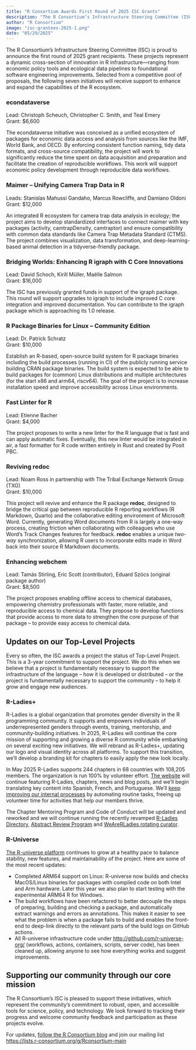 ```yaml
---
title: "R Consortium Awards First Round of 2025 ISC Grants"
description: "The R Consortium’s Infrastructure Steering Committee (ISC) is proud to announce the first round of 2025 grant recipients. These seven projects are receiving support to enhance and expand the capabilities of the R ecosystem."
author: "R Consortium"
image: "isc-grantees-2025-1.png"
date: "05/29/2025"
---
```


The R Consortium’s Infrastructure Steering Committee (ISC) is proud to announce the first round of 2025 grant recipients. These projects represent a dynamic cross-section of innovation in R infrastructure—ranging from economic policy tools and ecological data pipelines to foundational software engineering improvements. Selected from a competitive pool of proposals, the following seven initiatives will receive support to enhance and expand the capabilities of the R ecosystem.

### econdataverse

Lead: Christoph Scheuch, Christopher C. Smith, and Teal Emery  
Grant: $6,600

The econdataverse initiative was conceived as a unified ecosystem of packages for economic data access and analysis from sources like the IMF, World Bank, and OECD. By enforcing consistent function naming, tidy data formats, and cross-source compatibility, the project will work to significantly reduce the time spent on data acquisition and preparation and facilitate the creation of reproducible workflows. This work will support economic policy development through reproducible data workflows.

### Maimer – Unifying Camera Trap Data in R

Leads: Stanislas Mahussi Gandaho, Marcus Rowcliffe, and Damiano Oldoni  
Grant: $12,000

An integrated R ecosystem for camera trap data analysis in ecology; the project aims to develop standardized interfaces to connect maimer with key packages (activity, camtrapDensity, camtraptor) and ensure compatibility with common data standards like Camera Trap Metadata Standard (CTMS). The project combines visualization, data transformation, and deep-learning-based animal detection in a tidyverse-friendly package.

### Bridging Worlds: Enhancing R igraph with C Core Innovations

Lead: David Schoch, Kirill Müller, Maëlle Salmon  
Grant: $16,000

The ISC has previously granted funds in support of the igraph package. This round will support upgrades to igraph to include improved C core integration and improved documentation. You can contribute to the igraph package which is approaching its 1.0 release.

### R Package Binaries for Linux – Community Edition

Lead: Dr. Patrick Schratz  
Grant: $10,000

Establish an R-based, open-source build system for R package binaries including the build processes (running in CI) of the publicly running service building CRAN package binaries. The build system is expected to be able to build packages for (common) Linux distributions and multiple architectures (for the start x86 and arm64, riscv64). The goal of the project is to increase installation speed and improve accessibility across Linux environments.

### Fast Linter for R

Lead: Etienne Bacher  
Grant: $4,000

The project proposes to write a new linter for the R language that is fast and can apply automatic fixes. Eventually, this new linter would be integrated in air, a fast formatter for R code written entirely in Rust and created by Posit PBC.

### Reviving redoc

Lead: Noam Ross in partnership with The Tribal Exchange Network Group (TXG)  
Grant: $10,000

This project will revive and enhance the R package **redoc**, designed to bridge the critical gap between reproducible R reporting workflows (R Markdown, Quarto) and the collaborative editing environment of Microsoft Word. Currently, generating Word documents from R is largely a one-way process, creating friction when collaborating with colleagues who use Word’s Track Changes features for feedback. **redoc** enables a unique *two-way* synchronization, allowing R users to incorporate edits made in Word back into their source R Markdown documents.

### Enhancing webchem

Lead: Tamás Stirling, Eric Scott (contributor), Eduard Szöcs (original package author)  
Grant: $8,500

The project proposes enabling offline access to chemical databases, empowering chemistry professionals with faster, more reliable, and reproducible access to chemical data. They propose to develop functions that provide access to more data to strengthen the core purpose of that package – to provide easy access to chemical data.

## Updates on our Top-Level Projects

Every so often, the ISC awards a project the status of Top-Level Project. This is a 3-year commitment to support the project. We do this when we believe that a project is fundamentally necessary to support the infrastructure of the language – how it is developed or distributed – or the project is fundamentally necessary to support the community – to help it grow and engage new audiences.

### R-Ladies+

R-Ladies is a global organization that promotes gender diversity in the R programming community. It supports and empowers individuals of underrepresented genders through events, training, mentorship, and community-building initiatives. In 2025, R-Ladies will continue the core mission of supporting and growing a diverse R community while embarking on several exciting new initiatives. We will rebrand as R-Ladies+, updating our logo and visual identity across all platforms. To support this transition, we’ll develop a branding kit for chapters to easily apply the new look locally.

In May 2025 R-Ladies supports 244 chapters in 68 countries with 108,205 members. The organization is run 100% by volunteer effort. [The website](https://rladies.org/) will continue featuring R-Ladies, chapters, news and blog posts, and we’ll begin translating key content into Spanish, French, and Portuguese. We’ll [keep improving our internal processes](https://guide.rladies.org) by automating routine tasks, freeing up volunteer time for activities that help our members thrive.

The Chapter Mentoring Program and Code of Conduct will be updated and reworked and we will continue running the recently revamped [R-Ladies Directory](https://rladies.org/directory/), [Abstract Review Program](https://rladies.org/news/abstract-review-relaunch-2025/) and [WeAreRLadies rotating curator](https://rladies.org/news/rocur-relaunch-2025/).

### R-Universe

[The R-universe platform](https://r-universe.dev/search) continues to grow at a healthy pace to balance stability, new features, and maintainability of the project. Here are some of the most recent updates:

* Completed ARM64 support on Linux: R-universe now builds and checks MacOS/Linux binaries for packages with compiled code on both Intel and Arm hardware. Later this year we also plan to start testing with the experimental ARM64 R for Windows.  
* The build workflows have been refactored to better decouple the steps of preparing, building and checking a package, and automatically extract warnings and errors as annotations. This makes it easier to see what the problem is when a package fails to build and enables the front-end to deep-link directly to the relevant parts of the build logs on GitHub actions.  
* All R-universe infrastructure code under [http://github.com/r-universe-org/](http://github.com/r-universe-org/) (workflows, actions, containers, scripts, server code), has been cleaned up, allowing anyone to see how everything works and suggest improvements.

## Supporting our community through our core mission

The R Consortium’s ISC is pleased to support these initiatives, which represent the community’s commitment to robust, open, and accessible tools for science, policy, and technology. We look forward to tracking their progress and welcome community feedback and participation as these projects evolve.

For updates, [follow the R Consortium blog](https://r-consortium.org/news) and join our mailing list [https://lists.r-consortium.org/g/Rconsortium-main](https://lists.r-consortium.org/g/Rconsortium-main) 

